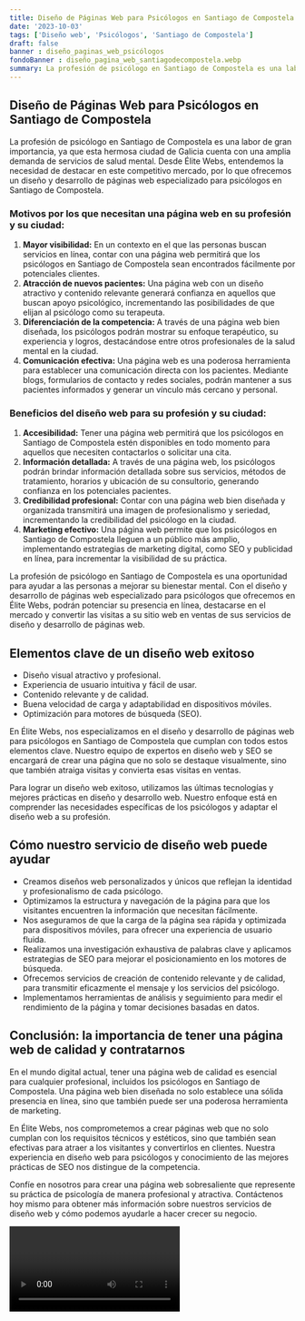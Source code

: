 ```yaml
---
title: Diseño de Páginas Web para Psicólogos en Santiago de Compostela
date: '2023-10-03'
tags: ['Diseño web', 'Psicólogos', 'Santiago de Compostela']
draft: false
banner : diseño_paginas_web_psicólogos
fondoBanner : diseño_pagina_web_santiagodecompostela.webp
summary: La profesión de psicólogo en Santiago de Compostela es una labor de gran importancia, ya que esta hermosa ciudad de Galicia cuenta con una amplia demanda de servicios de salud mental. Desde Élite Webs, entendemos la necesidad de destacar en este competitivo mercado, por lo que ofrecemos un diseño y desarrollo de páginas web especializado para psicólogos en Santiago de Compostela.
---
```


## Diseño de Páginas Web para Psicólogos en Santiago de Compostela

La profesión de psicólogo en Santiago de Compostela es una labor de gran importancia, ya que esta hermosa ciudad de Galicia cuenta con una amplia demanda de servicios de salud mental. Desde Élite Webs, entendemos la necesidad de destacar en este competitivo mercado, por lo que ofrecemos un diseño y desarrollo de páginas web especializado para psicólogos en Santiago de Compostela.

### Motivos por los que necesitan una página web en su profesión y su ciudad:

1. **Mayor visibilidad:** En un contexto en el que las personas buscan servicios en línea, contar con una página web permitirá que los psicólogos en Santiago de Compostela sean encontrados fácilmente por potenciales clientes.
2. **Atracción de nuevos pacientes:** Una página web con un diseño atractivo y contenido relevante generará confianza en aquellos que buscan apoyo psicológico, incrementando las posibilidades de que elijan al psicólogo como su terapeuta.
3. **Diferenciación de la competencia:** A través de una página web bien diseñada, los psicólogos podrán mostrar su enfoque terapéutico, su experiencia y logros, destacándose entre otros profesionales de la salud mental en la ciudad.
4. **Comunicación efectiva:** Una página web es una poderosa herramienta para establecer una comunicación directa con los pacientes. Mediante blogs, formularios de contacto y redes sociales, podrán mantener a sus pacientes informados y generar un vínculo más cercano y personal.

### Beneficios del diseño web para su profesión y su ciudad:

1. **Accesibilidad:** Tener una página web permitirá que los psicólogos en Santiago de Compostela estén disponibles en todo momento para aquellos que necesiten contactarlos o solicitar una cita.
2. **Información detallada:** A través de una página web, los psicólogos podrán brindar información detallada sobre sus servicios, métodos de tratamiento, horarios y ubicación de su consultorio, generando confianza en los potenciales pacientes.
3. **Credibilidad profesional:** Contar con una página web bien diseñada y organizada transmitirá una imagen de profesionalismo y seriedad, incrementando la credibilidad del psicólogo en la ciudad.
4. **Marketing efectivo:** Una página web permite que los psicólogos en Santiago de Compostela lleguen a un público más amplio, implementando estrategias de marketing digital, como SEO y publicidad en línea, para incrementar la visibilidad de su práctica.

La profesión de psicólogo en Santiago de Compostela es una oportunidad para ayudar a las personas a mejorar su bienestar mental. Con el diseño y desarrollo de páginas web especializado para psicólogos que ofrecemos en Élite Webs, podrán potenciar su presencia en línea, destacarse en el mercado y convertir las visitas a su sitio web en ventas de sus servicios de diseño y desarrollo de páginas web.

<GifSeo />

<Cta />

## Elementos clave de un diseño web exitoso

- Diseño visual atractivo y profesional.
- Experiencia de usuario intuitiva y fácil de usar.
- Contenido relevante y de calidad.
- Buena velocidad de carga y adaptabilidad en dispositivos móviles.
- Optimización para motores de búsqueda (SEO).

En Élite Webs, nos especializamos en el diseño y desarrollo de páginas web para psicólogos en Santiago de Compostela que cumplan con todos estos elementos clave. Nuestro equipo de expertos en diseño web y SEO se encargará de crear una página que no solo se destaque visualmente, sino que también atraiga visitas y convierta esas visitas en ventas.

Para lograr un diseño web exitoso, utilizamos las últimas tecnologías y mejores prácticas en diseño y desarrollo web. Nuestro enfoque está en comprender las necesidades específicas de los psicólogos y adaptar el diseño web a su profesión.

## Cómo nuestro servicio de diseño web puede ayudar

- Creamos diseños web personalizados y únicos que reflejan la identidad y profesionalismo de cada psicólogo.
- Optimizamos la estructura y navegación de la página para que los visitantes encuentren la información que necesitan fácilmente.
- Nos aseguramos de que la carga de la página sea rápida y optimizada para dispositivos móviles, para ofrecer una experiencia de usuario fluida.
- Realizamos una investigación exhaustiva de palabras clave y aplicamos estrategias de SEO para mejorar el posicionamiento en los motores de búsqueda.
- Ofrecemos servicios de creación de contenido relevante y de calidad, para transmitir eficazmente el mensaje y los servicios del psicólogo.
- Implementamos herramientas de análisis y seguimiento para medir el rendimiento de la página y tomar decisiones basadas en datos.

## Conclusión: la importancia de tener una página web de calidad y contratarnos

En el mundo digital actual, tener una página web de calidad es esencial para cualquier profesional, incluidos los psicólogos en Santiago de Compostela. Una página web bien diseñada no solo establece una sólida presencia en línea, sino que también puede ser una poderosa herramienta de marketing.

En Élite Webs, nos comprometemos a crear páginas web que no solo cumplan con los requisitos técnicos y estéticos, sino que también sean efectivas para atraer a los visitantes y convertirlos en clientes. Nuestra experiencia en diseño web para psicólogos y conocimiento de las mejores prácticas de SEO nos distingue de la competencia.

Confíe en nosotros para crear una página web sobresaliente que represente su práctica de psicología de manera profesional y atractiva. Contáctenos hoy mismo para obtener más información sobre nuestros servicios de diseño web y cómo podemos ayudarle a hacer crecer su negocio.

<Video />

<CtaBot job='Psicólogos' city='Santiago de Compostela'/>

<Gmaps query='Santiago de Compostela+españa+maps' />